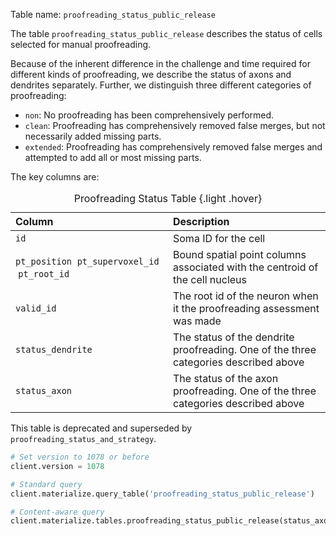 Table name: `proofreading_status_public_release`

The table `proofreading_status_public_release` describes the status of cells selected for manual proofreading.

Because of the inherent difference in the challenge and time required for different kinds of proofreading, we describe the status of axons and dendrites separately.
Further, we distinguish three different categories of proofreading:

* `non`: No proofreading has been comprehensively performed.
* `clean`: Proofreading has comprehensively removed false merges, but not necessarily added missing parts.
* `extended`: Proofreading has comprehensively removed false merges and attempted to add all or most missing parts.


The key columns are:

| Column | Description |
| :--- | :--- |
| `id` | Soma ID for the cell |
| `pt_position` \ `pt_supervoxel_id` \ `pt_root_id` | Bound spatial point columns associated with the centroid of the cell nucleus |
| `valid_id`| The root id of the neuron when it the proofreading assessment was made |
| `status_dendrite` | The status of the dendrite proofreading. One of the three categories described above |
| `status_axon` | The status of the axon proofreading. One of the three categories described above |

: Proofreading Status Table {.light .hover}


This table is deprecated and superseded by `proofreading_status_and_strategy`.

```python
# Set version to 1078 or before
client.version = 1078

# Standard query
client.materialize.query_table('proofreading_status_public_release')

# Content-aware query
client.materialize.tables.proofreading_status_public_release(status_axon='extended').query()
```